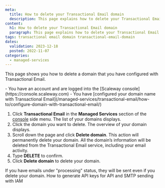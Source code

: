 ```yaml
---
meta:
  title: How to delete your Transactional Email domain
  description: This page explains how to delete your Transactional Email domain
content:
  h1: How to delete your Transactional Email domain
  paragraph: This page explains how to delete your Transactional Email domain
tags: transactional email domain transactional-email-domain 
dates:
  validation: 2023-12-18
  posted: 2022-11-07
categories:
  - managed-services
---
```


This page shows you how to delete a domain that you have configured with Transactional Email.

<Macro id="requirements" />
 
<Message type="requirement">
 - You have an account and are logged into the [Scaleway console](https://console.scaleway.com)
 - You have [configured your domain name with Transactional Email](/managed-services/transactional-email/how-to/configure-domain-with-transactional-email/)
</Message>

1. Click **Transactional Email** in the **Managed Services** section of the [console](https://console.scaleway.com/) side menu. The list of your domains displays.
2. Click the domain you want to delete. The overview of your domain displays.
3. Scroll down the page and click **Delete domain**.
    <Message type="important">
    This action will permanently delete your domain. All the domain’s information will be deleted from the Transactional Email service, including your email activity.
    </Message>
4. Type **DELETE** to confirm.
5. Click **Delete domain** to delete your domain.

<Message type="important">
 If you have emails under "processing" status, they will be sent even if you delete your domain.
</Message>

<Navigation title="See also">
  <PreviousButton to="/managed-services/transactional-email/how-to/generate-api-keys-for-tem-with-iam/">How to generate API keys for API and SMTP sending with IAM</PreviousButton>
</Navigation>